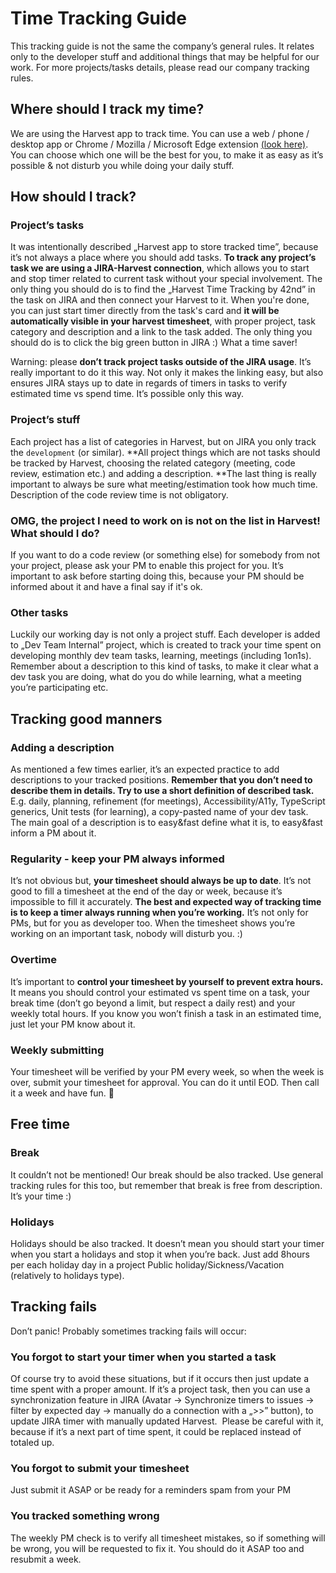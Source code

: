 # Time Tracking Guide

This tracking guide is not the same the company’s general rules. It relates only to the developer stuff and additional things that may be helpful for our work.
For more projects/tasks details, please read our company tracking rules.

## Where should I track my time?
We are using the Harvest app to track time. You can use a web / phone / desktop app or Chrome / Mozilla / Microsoft Edge extension [(look here)](https://www.getharvest.com/apps-and-integrations/directory#mobile-desktop). You can choose which one will be the best for you, to make it as easy as it’s possible & not disturb you while doing your daily stuff.


## How should I track?

### Project’s tasks
It was intentionally described „Harvest app to store tracked time”, because it’s not always a place where you should add tasks.
**To track any project’s task we are using a JIRA-Harvest connection**, which allows you to start and stop timer related to current task without your special involvement.
The only thing you should do is to find the „Harvest Time Tracking by 42nd” in the task on JIRA and then connect your Harvest to it. When you're done, you can just start timer directly from the task's card and **it will be automatically visible in your harvest timesheet**, with proper project, task category and description and a link to the task added.
The only thing you should do is to click the big green button in JIRA :) What a time saver!

Warning: please **don’t track project tasks outside of the JIRA usage**. It’s really important to do it this way. Not only it makes the linking easy, but also ensures JIRA stays up to date in regards of timers in tasks to verify estimated time vs spend time. It’s possible only this way.

### Project’s stuff
Each project has a list of categories in Harvest, but on JIRA you only track the `development` (or similar). **All project things which are not tasks should be tracked by Harvest, choosing the related category (meeting, code review, estimation etc.) and adding a description. **The last thing is really important to always be sure what meeting/estimation took how much time. Description of the code review time is not obligatory.

### OMG, the project I need to work on is not on the list in Harvest! What should I do?
If you want to do a code review (or something else) for somebody from not your project, please ask your PM to enable this project for you. It’s important to ask before starting doing this, because your PM should be informed about it and have a final say if it's ok.

### Other tasks
Luckily our working day is not only a project stuff. Each developer is added to „Dev Team Internal” project, which is created to track your time spent on developing monthly dev team tasks, learning, meetings (including 1on1s). Remember about a description to this kind of tasks, to make it clear what a dev task you are doing, what do you do while learning, what a meeting you’re participating etc.


## Tracking good manners

### Adding a description
As mentioned a few times earlier, it’s an expected practice to add descriptions to your tracked positions. **Remember that you don’t need to describe them in details. Try to use a short definition of described task.** E.g. daily, planning, refinement (for meetings), Accessibility/A11y, TypeScript generics, Unit tests (for learning), a copy-pasted name of your dev task. The main goal of a description is to easy&fast define what it is, to easy&fast inform a PM about it.

### Regularity - keep your PM always informed
It’s not obvious but, **your timesheet should always be up to date**. It’s not good to fill a timesheet at the end of the day or week, because it’s impossible to fill it accurately. **The best and expected way of tracking time is to keep a timer always running when you’re working.**
It’s not only for PMs, but for you as developer too. When the timesheet shows you’re working on an important task, nobody will disturb you. :)

### Overtime
It’s important to **control your timesheet by yourself to prevent extra hours.** It means you should control your estimated vs spent time on a task, your break time (don’t go beyond a limit, but respect a daily rest) and your weekly total hours.
If you know you won’t finish a task in an estimated time, just let your PM know about it.

### Weekly submitting
Your timesheet will be verified by your PM every week, so when the week is over, submit your timesheet for approval. You can do it until EOD. Then call it a week and have fun. 🍹 

## Free time

### Break
It couldn’t not be mentioned! Our break should be also tracked. Use general tracking rules for this too, but remember that break is free from description. It’s your time :)

### Holidays
Holidays should be also tracked. It doesn’t mean you should start your timer when you start a holidays and stop it when you’re back. Just add 8hours per each holiday day in a project Public holiday/Sickness/Vacation (relatively to holidays type).


## Tracking fails
Don’t panic! Probably sometimes tracking fails will occur:

### You forgot to start your timer when you started a task
Of course try to avoid these situations, but if it occurs then just update a time spent with a proper amount. If it’s a project task, then you can use a synchronization feature in JIRA (Avatar -> Synchronize timers to issues -> filter by expected day -> manually do a connection with a „>>” button), to update JIRA timer with manually updated Harvest.  Please be careful with it, because if it’s a next part of time spent, it could be replaced instead of totaled up.

### You forgot to submit your timesheet
Just submit it ASAP or be ready for a reminders spam from your PM

### You tracked something wrong
The weekly PM check is to verify all timesheet mistakes, so if something will be wrong, you will be requested to fix it. You should do it ASAP too and resubmit a week.

